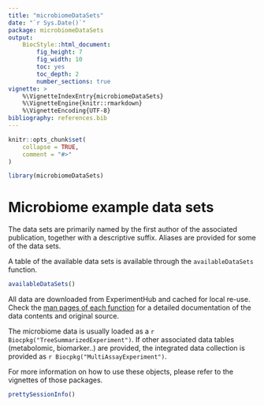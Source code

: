 ```yaml
---
title: "microbiomeDataSets"
date: "`r Sys.Date()`"
package: microbiomeDataSets
output: 
    BiocStyle::html_document:
        fig_height: 7
        fig_width: 10
        toc: yes
        toc_depth: 2
        number_sections: true
vignette: >
    %\VignetteIndexEntry{microbiomeDataSets}
    %\VignetteEngine{knitr::rmarkdown}
    %\VignetteEncoding{UTF-8}
bibliography: references.bib  
---
```


```r
knitr::opts_chunk$set(
    collapse = TRUE,
    comment = "#>"
)
```

```r
library(microbiomeDataSets)
```

# Microbiome example data sets

The data sets are primarily named by the first author of the
associated publication, together with a descriptive suffix. Aliases
are provided for some of the data sets.

A table of the available data sets is available through the `availableDataSets`
function.

```r
availableDataSets()
```

All data are downloaded from ExperimentHub and cached for local
re-use. Check the [man pages of each
function](https://microbiome.github.io/microbiomeDataSets/reference/index.html)
for a detailed documentation of the data contents and original source.

The microbiome data is usually loaded as a `r
Biocpkg("TreeSummarizedExperiment")`. If other associated data tables
(metabolomic, biomarker..) are provided, the integrated data
collection is provided as `r Biocpkg("MultiAssayExperiment")`.

For more information on how to use these objects, please refer to the
vignettes of those packages.


```r
prettySessionInfo()
```


